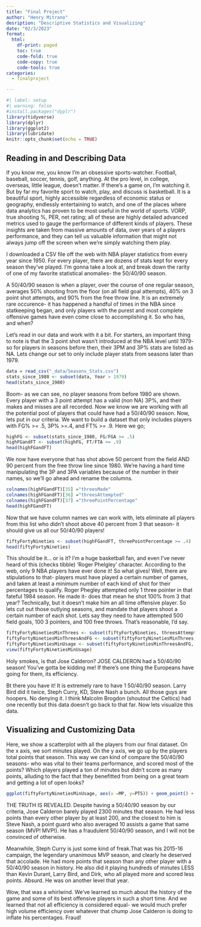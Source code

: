 ```yaml
---
title: "Final Project"
author: "Henry Mitrano"
desription: "Descriptive Statistics and Visualizing"
date: "02/3/2023"
format:
  html:
    df-print: paged
    toc: true
    code-fold: true
    code-copy: true
    code-tools: true
categories:
  - finalproject

---
```


```r
#| label: setup
#| warning: false
#install.packages("dyplr")
library(tidyverse)
library(dplyr)
library(ggplot2)
library(lubridate)
knitr::opts_chunk$set(echo = TRUE)
```
## Reading in and Describing Data

If you know me, you know I'm an obsessive sports-watcher. Football, baseball, soccer, tennis, golf, anything. At the pro level, in college, overseas, little league, doesn't matter. If there's a game on, I'm watching it. But by far my favorite sport to watch, play, and discuss is basketball. It is a beautiful sport, highly accessible regardless of economic status or geography, endlessly entertaining to watch, and one of the places where data analytics has proven to be most useful in the world of sports. VORP, true shooting %, PER, net rating; all of these are highly detailed advanced metrics used to gauge the performance of different kinds of players. These insights are taken from massive amounts of data, over years of a players performance, and they can tell us valuable information that might not always jump off the screen when we're simply watching them play.

I downloaded a CSV file off the web with NBA player statistics from every year since 1950. For every player, there are dozens of stats kept for every season they've played. I'm gonna take a look at, and break down the rarity of one of my favorite statistical anomalies- the 50/40/90 season.

A 50/40/90 season is when a player, over the course of one regular season, averages 50% shooting from the floor (on all field goal attempts), 40% on 3 point shot attempts, and 90% from the free throw line. It is an extremely rare occurence- it has happened a handful of times in the NBA since statkeeping began, and only players with the purest and most complete offensive games have even come close to accomplishing it. So who has, and when?

Let's read in our data and work with it a bit. For starters, an important thing to note is that the 3 point shot wasn't introduced at the NBA level until 1979- so for players in seasons before then, their 3PM and 3P% stats are listed as NA. Lets change our set to only include player stats from seasons later than 1979.


```r
data = read_csv("_data/Seasons_Stats.csv")
stats_since_1980 <- subset(data, Year > 1979)
head(stats_since_1980)

```
Boom- as we can see, no player seasons from before 1980 are shown. Every player with a 3 point attempt has a valid (non NA) 3P%, and their makes and misses are all recorded. Now we know we are working with all the potential pool of players that could have had a 50/40/90 season. Now, lets put in our criteria. We want to build a dataset that only includes players with FG% >= .5, 3P% >=.4, and FT% >= .9. Here we go;

```r
highFG <- subset(stats_since_1980, FG/FGA >= .5)
highFGandFT <- subset(highFG, FT/FTA >= .9)
head(highFGandFT)
```
We now have everyone that has shot above 50 percent from the field AND 90 percent from the free throw line since 1980. We're having a hard time manipulating the 3P and 3PA variables because of the number in their names, so we'll go ahead and rename the columns.

```r
colnames(highFGandFT)[35] ="threesMade"
colnames(highFGandFT)[36] ="threesAttempted"
colnames(highFGandFT)[37] ="threePointPercentage"
head(highFGandFT)

```
Now that we have column names we can work with, lets eliminate all players from this list who didn't shoot above 40 percent from 3 that season- it should give us all our 50/40/90 players!
```r
fiftyFortyNineties <- subset(highFGandFT, threePointPercentage >= .4)
head(fiftyFortyNineties)

```
This should be it... or is it? I'm a huge basketball fan, and even I've never heard of this (checks tibble) 'Roger Phelgley' character. According to the web, only 9 NBA players have ever done it! So what gives! Well, there are stipulations to that- players must have played a certain number of games, and taken at least a minimum number of each kind of shot for their percentages to qualify. Roger Phegley attempted only 1 three pointer in that fateful 1984 season. He made it- does that mean he shot 100% from 3 that year? Technically, but it doesn't make him an all time offensive player. So lets cut out those outlying seasons, and mandate that players shoot a certain number of each shot. Lets say they need to have attempted 500 field goals, 100 3 pointers, and 100 free throws. That's reasonable, I'd say.

```r
fiftyFortyNinetiesMinThrees <- subset(fiftyFortyNineties, threesAttempted >= 100)
fiftyFortyNinetiesMinThreesAndFG <- subset(fiftyFortyNinetiesMinThrees, FGA >= 500)
fiftyFortyNinetiesMinUsage <- subset(fiftyFortyNinetiesMinThreesAndFG, FTA >= 100)
view(fiftyFortyNinetiesMinUsage)
```

Holy smokes, is that Jose Calderon? JOSE CALDERON had a 50/40/90 season! You've gotta be kidding me! If there's one thing the Europeans have going for them, its efficiency.

Bt there you have it! It is extremely rare to have 1 50/40/90 season. Larry Bird did it twice, Steph Curry, KD, Steve Nash a bunch. All those guys are hoopers. No denying it. I think Malcolm Brogdon (shoutout the Celtics) had one recently but this data doesn't go back to that far. Now lets visualize this data.

## Visualizing and Customizing Data
Here, we show a scatterplot with all the players from our final dataset. On the x axis, we sort minutes played. On the y axis, we go up by the players total points that season. This way we can kind of compare the 50/40/90 seasons- who was vital to their teams performance, and scored most of the points? Which players played a ton of minutes but didn't score as many points, alluding to the fact that they benefitted from being on a great team and getting a lot of open looks?

```r
ggplot(fiftyFortyNinetiesMinUsage, aes(x =MP, y=PTS)) + geom_point() + geom_text(aes(label = Player))
```
THE TRUTH IS REVEALED. Despite having a 50/40/90 season by our criteria, Jose Calderon barely played 2300 minutes that season. He had less points than every other player by at least 200, and the closest to him is Steve Nash, a point guard who also averaged 10 assists a game that same season (MVP! MVP!). He has a fraudulent 50/40/90 season, and I will not be convinced of otherwise.

Meanwhile, Steph Curry is just some kind of freak.That was his 2015-16 campaign, the legendary unanimous MVP season, and clearly he deserved that accolade. He had more points that season than any other player with a 50/40/90 season in history. He also did it playing hundreds of minutes LESS than Kevin Durant, Larry Bird, and Dirk, who all played more and scored less points. Absurd. He was on another level that year.

Wow, that was a whirlwind. We've learned so much about the history of the game and some of its best offensive players in such a short time. And we learned that not all efficiency is considered equal- we would much prefer high volume efficiency over whatever that chump Jose Calderon is doing to inflate his percentages. Fraud!